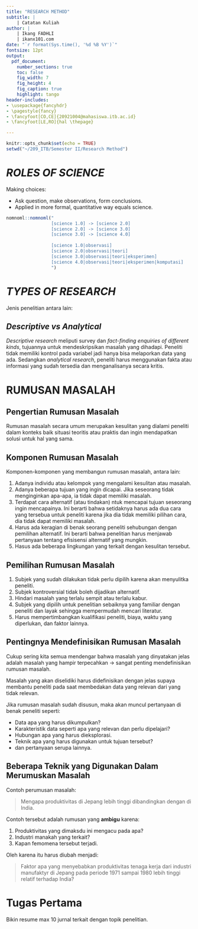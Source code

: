 ```yaml
---
title: "RESEARCH METHOD"
subtitle: | 
    | Catatan Kuliah
author: | 
    | Ikang FADHLI
    | ikanx101.com
date: "`r format(Sys.time(), '%d %B %Y')`"
fontsize: 12pt
output: 
  pdf_document:
    number_sections: true
    toc: false
    fig_width: 7
    fig_height: 4
    fig_caption: true
    highlight: tango
header-includes:
- \usepackage{fancyhdr}
- \pagestyle{fancy}
- \fancyfoot[CO,CE]{20921004@mahasiswa.itb.ac.id}
- \fancyfoot[LE,RO]{hal \thepage}  

---
```


```r
knitr::opts_chunk$set(echo = TRUE)
setwd("~/209_ITB/Semester II/Research Method")
```

\newpage
\tableofcontents
\newpage
\listoffigures
\newpage

# _ROLES OF SCIENCE_

Making choices:

- Ask question, make observations, form conclusions.
- Applied in more formal, quantitative way equals science.

```r
nomnoml::nomnoml("
                 [science 1.0] -> [science 2.0]
                 [science 2.0] -> [science 3.0]
                 [science 3.0] -> [science 4.0]
                 
                 [science 1.0|observasi]
                 [science 2.0|observasi|teori]
                 [science 3.0|observasi|teori|eksperimen]
                 [science 4.0|observasi|teori|eksperimen|komputasi]
                 ")
```

# _TYPES OF RESEARCH_

Jenis penelitian antara lain:

## _Descriptive vs Analytical_

_Descriptive research_ meliputi survey dan _fact-finding enquiries of different kinds_, tujuannya untuk mendeskripsikan masalah yang dihadapi. Peneliti tidak memiliki kontrol pada variabel jadi hanya bisa melaporkan data yang ada. Sedangkan _analytical research_, peneliti harus menggunakan fakta atau informasi yang sudah tersedia dan menganalisanya secara kritis.


# RUMUSAN MASALAH

## Pengertian Rumusan Masalah

Rumusan masalah secara umum merupakan kesulitan yang dialami peneliti dalam konteks baik situasi teoritis atau praktis dan ingin mendapatkan solusi untuk hal yang sama.

## Komponen Rumusan Masalah

Komponen-komponen yang membangun rumusan masalah, antara lain:

1. Adanya individu atau kelompok yang mengalami kesulitan atau masalah.
1. Adanya beberapa tujuan yang ingin dicapai. Jika seseorang tidak menginginkan apa-apa, ia tidak dapat memiliki masalah.
1. Terdapat cara alternatif (atau tindakan) ntuk mencapai tujuan seseorang ingin mencapainya. Ini berarti bahwa setidaknya harus ada dua cara yang tersebua untuk peneliti karena jika dia tidak memiliki pilihan cara, dia tidak dapat memiliki masalah.
1. Harus ada keragian di benak seorang peneliti sehubungan dengan pemilihan alternatif. Ini berarti bahwa penelitian harus menjawab pertanyaan tentang efisisensi alternatif yang mungkin.
1. Hasus ada beberapa lingkungan yang terkait dengan kesulitan tersebut.

## Pemilihan Rumusan Masalah

1. Subjek yang sudah dilakukan tidak perlu dipilih karena akan menyulitka peneliti.
1. Subjek kontroversial tidak boleh dijadikan alternatif.
1. Hindari masalah yang terlalu sempit atau terlalu kabur.
1. Subjek yang dipilih untuk penelitian sebaiknya yang familiar dengan peneliti dan layak sehingga mempermudah mencari literatur.
1. Harus mempertimbangkan kualifikasi peneliti, biaya, waktu yang diperlukan, dan faktor lainnya.

## Pentingnya Mendefinisikan Rumusan Masalah

Cukup sering kita semua mendengar bahwa masalah yang dinyatakan jelas adalah masalah yang hampir terpecahkan $\rightarrow$ sangat penting mendefinisikan rumusan masalah.

Masalah yang akan diselidiki harus didefinisikan dengan jelas supaya membantu peneliti pada saat membedakan data yang relevan dari yang tidak relevan.

Jika rumusan masalah sudah disusun, maka akan muncul pertanyaan di benak peneliti seperti:

- Data apa yang harus dikumpulkan?
- Karakteristik data seperti apa yang relevan dan perlu dipelajari?
- Hubungan apa yang harus dieksplorasi.
- Teknik apa yang harus digunakan untuk tujuan tersebut?
- dan pertanyaan serupa lainnya.

## Beberapa Teknik yang Digunakan Dalam Merumuskan Masalah

Contoh perumusan masalah:

> Mengapa produktivitas di Jepang lebih tinggi dibandingkan dengan di India.

Contoh tersebut adalah rumusan yang __ambigu__ karena:

1. Produktivitas yang dimaksdu ini mengacu pada apa?
1. Industri manakah yang terkait?
1. Kapan femomena tersebut terjadi.

Oleh karena itu harus diubah menjadi:

> Faktor apa yang menyebabkan produktivitas tenaga kerja dari industri manufaktyr di Jepang pada periode 1971 sampai 1980 lebih tinggi relatif terhadap India?

# Tugas Pertama

Bikin resume max 10 jurnal terkait dengan topik penelitian.